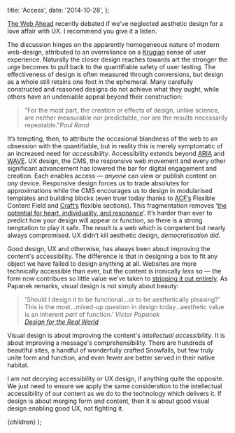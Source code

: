 
  title: 'Access',
  date: '2014-10-28',
};

[The Web Ahead](http://5by5.tv/webahead/75) recently debated if we’ve neglected aesthetic design for a love affair with UX. I recommend you give it a listen.

The discussion hinges on the apparently homogeneous nature of modern web-design, attributed to an overreliance on a [Krugian](http://www.amazon.co.uk/Dont-Make-Me-Think-Usability/dp/0321344758) sense of user experience. Naturally the closer design reaches towards art the stronger the urge becomes to pull back to the quantifiable safety of user testing. The effectiveness of design is often measured through conversions, but design as a whole still retains one foot in the ephemeral. Many carefully constructed and reasoned designs do not achieve what they ought, while others have an undeniable appeal beyond their construction:

><span>“For the most part, the creation or effects of design, unlike science, are neither measurable nor predictable, nor are the results necessarily repeatable.”</span><cite>Paul Rand</cite>

It’s tempting, then, to attribute the occasional blandness of the web to an obsession with the quantifiable, but in reality this is merely symptomatic of an increased need for *accessibility*. Accessibility extends beyond [ARIA](http://en.wikipedia.org/wiki/WAI-ARIA) and [WAVE](http://wave.webaim.org). UX design, the CMS, the responsive web movement and every other significant advancement has lowered the bar for digital engagement and creation. Each enables access — *anyone* can view or publish content on *any* device. Responsive design forces us to trade absolutes for approximations while the CMS encourages us to design in modularised templates and building blocks (even truer today thanks to [ACF’s](http://www.advancedcustomfields.com/) Flexible Content Field and [Craft’s](https://buildwithcraft.com/) flexible sections). This fragmentation removes ‘[the potential for heart, individuality, and resonance](http://frankchimero.com/talks/designing-in-the-borderlands/transcript/)’. It’s harder than ever to predict how your design will appear or function, so there is a strong temptation to play it safe. The result is a web which is competent but nearly always compromised. UX didn’t kill aesthetic design, *democratisation did*.

Good design, UX and otherwise, has always been about improving the content's accessibility. The difference is that in designing a box to fit any object we have failed to design anything at all. Websites are more technically accessible than ever, but the content is ironically *less* so — the form now contribues so little value we’ve taken to [stripping it out entirely](http://www.instapaper.com). As Papanek remarks, visual design is not simply about beauty:

><span>'Should I design it to be functional…or to be aesthetically pleasing?’ This is the most…mixed-up question in design today…aesthetic value is an inherent *part* of function.’</span>
><cite>Victor Papanek <br/> [Design for the Real World](http://www.amazon.co.uk/Design-Real-World-Ecology-Social/dp/0500273588)</cite>

Visual design is about improving the content's *intellectual accessibility*. It is about improving a message's comprehensibility. There are hundreds of beautiful sites, a handful of wonderfully crafted Snowfalls, but few truly unite form and function, and even fewer are better served in their native habitat.

I am not decrying accessibility or UX design, if anything quite the opposite. We just need to ensure we apply the same consideration to the intellectual accessibility of our content as we do to the technology which delivers it. If design is about merging form and content, then it is about good visual design enabling good UX, not fighting it.

  <WritingSingle meta={meta}>{children}</WritingSingle>
);